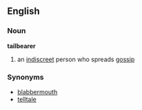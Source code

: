 ==English==
===Noun===
'''tailbearer'''
# an [[indiscreet]] person who spreads [[gossip]]
===Synonyms===
*[[blabbermouth]]
*[[telltale]]